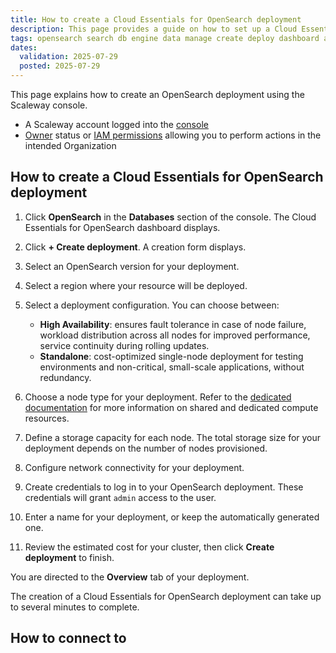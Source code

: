 ```yaml
---
title: How to create a Cloud Essentials for OpenSearch deployment
description: This page provides a guide on how to set up a Cloud Essentials for OpenSearch deployment using the Scaleway console.
tags: opensearch search db engine data manage create deploy dashboard api
dates:
  validation: 2025-07-29
  posted: 2025-07-29
---
```



This page explains how to create an OpenSearch deployment using the Scaleway console.

<Requirements />

- A Scaleway account logged into the [console](https://console.scaleway.com)
- [Owner](/iam/concepts/#owner) status or [IAM permissions](/iam/concepts/#permission) allowing you to perform actions in the intended Organization

## How to create a Cloud Essentials for OpenSearch deployment

1. Click **OpenSearch** in the **Databases** section of the console. The Cloud Essentials for OpenSearch dashboard displays.

2. Click **+ Create deployment**. A creation form displays.

3. Select an OpenSearch version for your deployment.

4. Select a region where your resource will be deployed.

5. Select a deployment configuration. You can choose between:

    - **High Availability**: ensures fault tolerance in case of node failure, workload distribution across all nodes for improved performance, service continuity during rolling updates.
    - **Standalone**: cost-optimized single-node deployment for testing environments and non-critical, small-scale applications, without redundancy.

6. Choose a node type for your deployment. Refer to the [dedicated documentation](/opensearch/reference-content/shared-vs-dedicated-resources/) for more information on shared and dedicated compute resources.

7. Define a storage capacity for each node. The total storage size for your deployment depends on the number of nodes provisioned.

8. Configure network connectivity for your deployment.

9. Create credentials to log in to your OpenSearch deployment. These credentials will grant `admin` access to the user.

10. Enter a name for your deployment, or keep the automatically generated one.

11. Review the estimated cost for your cluster, then click **Create deployment** to  finish.

You are directed to the **Overview** tab of your deployment.

<Message type="note">
The creation of a Cloud Essentials for OpenSearch deployment can take up to several minutes to complete.
</Message>

## How to connect to 